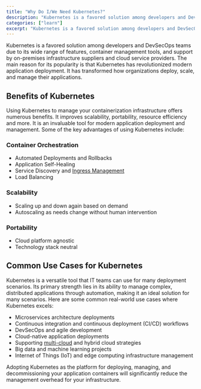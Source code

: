 ```yaml
---
title: "Why Do I/We Need Kubernetes?"
description: "Kubernetes is a favored solution among developers and DevSecOps teams due to its wide range of features, container management tools, and support by on-premises infrastructure suppliers and cloud service providers."
categories: ["learn"]
excerpt: "Kubernetes is a favored solution among developers and DevSecOps teams due to its wide range of features, container management tools, and support by on-premises infrastructure suppliers and cloud service providers."
---
```


Kubernetes is a favored solution among developers and DevSecOps teams due to its wide range of features, container management tools, and support by on-premises infrastructure suppliers and cloud service providers. The main reason for its popularity is that Kubernetes has revolutionized modern application deployment. It has transformed how organizations deploy, scale, and manage their applications.

## [](#benefits-of-kubernetes)Benefits of Kubernetes

Using Kubernetes to manage your containerization infrastructure offers numerous benefits. It improves scalability, portability, resource efficiency and more. It is an invaluable tool for modern application deployment and management. Some of the key advantages of using Kubernetes include: 

### [](#container-orchestration)Container Orchestration

*   Automated Deployments and Rollbacks
*   Application Self-Healing 
*   Service Discovery and [Ingress Management](/learn/kubernetes/what-is-kubernetes-ingress/)
*   Load Balancing

### [](#scalability)Scalability

*   Scaling up and down again based on demand
*   Autoscaling as needs change without human intervention

### [](#portability)Portability

*   Cloud platform agnostic
*   Technology stack neutral

## [](#common-use-cases-for-kubernetes)Common Use Cases for Kubernetes

Kubernetes is a versatile tool that IT teams can use for many deployment scenarios. Its primary strength lies in its ability to manage complex, distributed applications through automation, making it an ideal solution for many scenarios. Here are some common real-world use cases where Kubernetes excels:

*   Microservices architecture deployments
*   Continuous integration and continuous deployment (CI/CD) workflows
*   DevSecOps and agile development
*   Cloud-native application deployments
*   Supporting [multi-cloud](/resource/simplify-kubernetes-and-multi-cloud-complexity-with-the-service-mesh/) and hybrid cloud strategies
*   Big data and machine learning projects
*   Internet of Things (IoT) and edge computing infrastructure management

Adopting Kubernetes as the platform for deploying, managing, and decommissioning your application containers will significantly reduce the management overhead for your infrastructure.